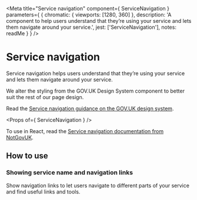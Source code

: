 
<Meta
  title="Service navigation"
  component={ ServiceNavigation }
  parameters={ {
    chromatic: { viewports: [1280, 360] },
    description: 'A component to help users understand that they’re using your service and lets them navigate around your service.',
    jest: ['ServiceNavigation'],
    notes: readMe
  } }
/>

# Service navigation

Service navigation helps users understand that they’re using your service and lets them navigate around your service.

We alter the styling from the GOV.UK Design System component to better suit the rest of our page design.

Read the [Service navigation guidance on the GOV.UK design system](https://design-system.service.gov.uk/components/service-navigation/).

<Preview withToolbar>
  <Story name="ServiceNavigation">
    <ServiceNavigation items={[
      {
        href: "/accessibility",
        text: "Navigation item 1"
      },
      {
        href: "#active",
        text: "Navigation item 2",
      },
      {
        href: "/community",
        text: "Navigation item 3"
      }
    ]} />
  </Story>
</Preview>

<Props of={ ServiceNavigation } />

To use in React, read the [Service navigation documentation from NotGovUK](https://not-gov.uk/components?name=Service%20navigation).

## How to use
### Showing service name and navigation links

Show navigation links to let users navigate to different parts of your service and find useful links and tools.

<Preview>
  <Story name="Full">
    <ServiceNavigation
      serviceName="Service name"
      serviceHref="#"
      items={[
        {
          href: "/accessibility",
          text: "Navigation item 1"
        },
        {
          href: "#active",
          text: "Navigation item 2",
        },
        {
          href: "/community",
          text: "Navigation item 3"
        }
      ]}
    />
  </Story>
</Preview>
